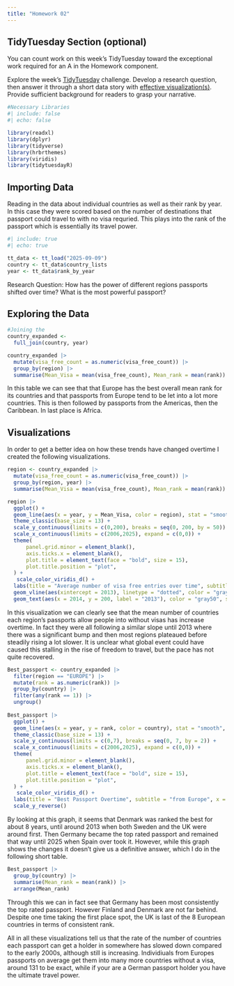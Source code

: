 ```yaml
---
title: "Homework 02"
---
```



## TidyTuesday Section (optional)

::: {.callout-important title="Instructions"}

You can count work on this week's TidyTuesday toward the exceptional work required for an A in the Homework component.

:::


Explore the week's [TidyTuesday](https://github.com/rfordatascience/tidytuesday) challenge. Develop a research question, then answer it through a short data story with [effective visualization(s)]({{< var effective-viz-url >}}).  Provide sufficient background for readers to grasp your narrative.

```r
#Necessary Libraries
#| include: false
#| echo: false

library(readxl)
library(dplyr)
library(tidyverse)
library(hrbrthemes)
library(viridis)
library(tidytuesdayR)
```

## Importing Data

Reading in the data about individual countries as well as their rank by year. In this case they were scored based on the number of destinations that passport could travel to with no visa requried. This plays into the rank of the passport which is essentially its travel power. 

```r
#| include: true
#| echo: true

tt_data <- tt_load("2025-09-09")
country <- tt_data$country_lists
year <- tt_data$rank_by_year
```

Research Question: How has the power of different regions passports shifted over time? What is the most powerful passport? 

## Exploring the Data 

```r
#Joining the 
country_expanded <- 
  full_join(country, year)
```

```r
country_expanded |> 
  mutate(visa_free_count = as.numeric(visa_free_count)) |> 
  group_by(region) |> 
  summarise(Mean_Visa = mean(visa_free_count), Mean_rank = mean(rank))
```

In this table we can see that that Europe has the best overall mean rank for its countries and that passports from Europe tend to be let into a lot more countries. This is then followed by passports from the Americas, then the Caribbean. In last place is Africa. 


## Visualizations 

In order to get a better idea on how these trends have changed overtime I created the following visualizations. 

```r
region <- country_expanded |> 
  mutate(visa_free_count = as.numeric(visa_free_count)) |> 
  group_by(region, year) |> 
  summarise(Mean_Visa = mean(visa_free_count), Mean_rank = mean(rank))

region |> 
  ggplot() + 
  geom_line(aes(x = year, y = Mean_Visa, color = region), stat = "smooth", size = 2) + 
  theme_classic(base_size = 13) +  
  scale_y_continuous(limits = c(0,200), breaks = seq(0, 200, by = 50)) + 
  scale_x_continuous(limits = c(2006,2025), expand = c(0,0)) + 
  theme(
      panel.grid.minor = element_blank(),
      axis.ticks.x = element_blank(),
      plot.title = element_text(face = "bold", size = 15),
      plot.title.position = "plot", 
  ) + 
   scale_color_viridis_d() + 
  labs(title = "Average number of visa free entries over time", subtitle = "per region of the world", x = "Year", y = "Mean Visa Free Count", color = "Region", caption = "Made by: Tori Duckworth, Date: Sep.15,2025, Source: TidyTuesday 09-09-25") + 
  geom_vline(aes(xintercept = 2013), linetype = "dotted", color = "gray50") + 
  geom_text(aes(x = 2014, y = 200, label = "2013"), color = "gray50", size = 4)
```
In this visualization we can clearly see that the mean number of countries each region's passports allow people into without visas has increase overtime. In fact they were all following a similar slope until 2013 where there was a significant bump and then most regions plateaued before steadily rising a lot slower. It is unclear what global event could have caused this stalling in the rise of freedom to travel, but the pace has not quite recovered. 

```r
Best_passport <- country_expanded |> 
  filter(region == "EUROPE") |> 
  mutate(rank = as.numeric(rank)) |> 
  group_by(country) |> 
  filter(any(rank == 1)) |> 
  ungroup()
  
Best_passport |>   
  ggplot() +
  geom_line(aes(x = year, y = rank, color = country), stat = "smooth", size = 2) + 
  theme_classic(base_size = 13) +  
  scale_y_continuous(limits = c(0,7), breaks = seq(0, 7, by = 2)) + 
  scale_x_continuous(limits = c(2006,2025), expand = c(0,0)) + 
  theme(
      panel.grid.minor = element_blank(),
      axis.ticks.x = element_blank(),
      plot.title = element_text(face = "bold", size = 15),
      plot.title.position = "plot", 
  ) + 
   scale_color_viridis_d() + 
  labs(title = "Best Passport Overtime", subtitle = "from Europe", x = "Year", y = "Rank", color = "Country", caption = "Made by: Tori Duckworth, Date: Sep.15,2025, Source: TidyTuesday 09-09-25") + 
  scale_y_reverse()
```
By looking at this graph, it seems that Denmark was ranked the best for about 8 years, until around 2013 when both Sweden and the UK were around first. Then Germany became the top rated passport and remained that way until 2025 when Spain over took it. However, while this graph shows the changes it doesn't give us a definitive answer, which I do in the following short table. 

```r
Best_passport |> 
  group_by(country) |> 
  summarise(Mean_rank = mean(rank)) |> 
  arrange(Mean_rank)
```
Through this we can in fact see that Germany has been most consistently the top rated passport. However Finland and Denmark are not far behind. Despite one time taking the first place spot, the UK is last of the 8 European countries in terms of consistent rank. 

All in all these visualizations tell us that the rate of the number of countries each passport can get a holder in somewhere has slowed down compared to the early 2000s, although still is increasing. Individiuals from Europes passports on average get them into many more countries without a visa, around 131 to be exact, while if your are a German passport holder you have the ultimate travel power. 
